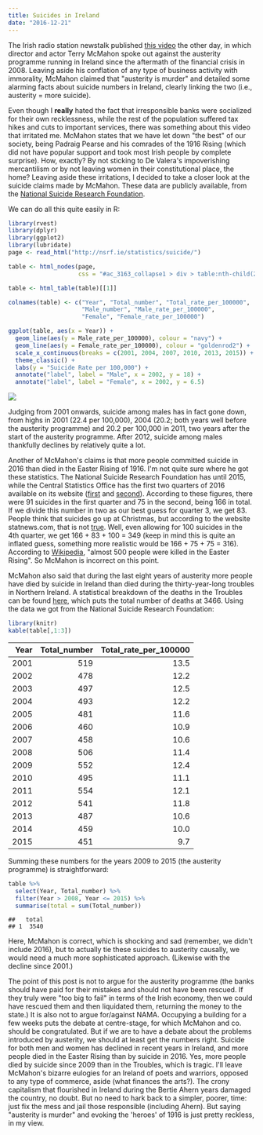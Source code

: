 ```yaml
---
title: Suicides in Ireland
date: "2016-12-21"
---
```


The Irish radio station newstalk published [this video](https://www.facebook.com/newstalkfm/videos/10155656582617907/) the other day, in which director and actor Terry McMahon spoke out against the austerity programme running in Ireland since the aftermath of the financial crisis in 2008. Leaving aside his conflation of any type of business activity with immorality, McMahon claimed that "austerity is murder" and detailed some alarming facts about suicide numbers in Ireland, clearly linking the two (i.e., austerity = more suicide).

Even though I **really** hated the fact that irresponsible banks were socialized for their own recklessness, while the rest of the population suffered tax hikes and cuts to important services, there was something about this video that irritated me. McMahon states that we have let down "the best" of our society, being Padraig Pearse and his comrades of the 1916 Rising (which did not have popular support and took most Irish people by complete surprise). How, exactly? By not sticking to De Valera's impoverishing mercantilism or by not leaving women in their constitutional place, the home? Leaving aside these irritations, I decided to take a closer look at the suicide claims made by McMahon. These data are publicly available, from the [National Suicide Research Foundation](https://nsrf.ie/statistics/suicide/).

We can do all this quite easily in R:

```r
library(rvest)
library(dplyr)
library(ggplot2)
library(lubridate)
page <- read_html("http://nsrf.ie/statistics/suicide/")

table <- html_nodes(page,
                    css = "#ac_3163_collapse1 > div > table:nth-child(2)")

table <- html_table(table)[[1]]

colnames(table) <- c("Year", "Total_number", "Total_rate_per_100000",
                     "Male_number", "Male_rate_per_100000",
                     "Female", "Female_rate_per_100000")

ggplot(table, aes(x = Year)) +
  geom_line(aes(y = Male_rate_per_100000), colour = "navy") +
  geom_line(aes(y = Female_rate_per_100000), colour = "goldenrod2") +
  scale_x_continuous(breaks = c(2001, 2004, 2007, 2010, 2013, 2015)) +
  theme_classic() +
  labs(y = "Suicide Rate per 100,000") +
  annotate("label", label = "Male", x = 2002, y = 18) +
  annotate("label", label = "Female", x = 2002, y = 6.5)
```

![](images/suicides.png)<!-- -->

Judging from 2001 onwards, suicide among males has in fact gone down, from highs in 2001 (22.4 per 100,000), 2004 (20.2; both years well before the austerity programme) and 20.2 per 100,000 in 2011, two years after the start of the austerity programme. After 2012, suicide among males thankfully declines by relatively quite a lot.

Another of McMahon's claims is that more people committed suicide in 2016 than died in the Easter Rising of 1916. I'm not quite sure where he got these statistics. The National Suicide Research Foundation has until 2015, while the Central Statistics Office has the first two quarters of 2016 available on its website ([first](http://www.cso.ie/en/releasesandpublications/ep/p-vs/vitalstatisticsfirstquarter2016/) and [second](http://www.cso.ie/en/releasesandpublications/ep/p-vs/vitalstatisticssecondquarter2016/)). According to these figures, there were 91 suicides in the first quarter and 75 in the second, being 166 in total. If we divide this number in two as our best guess for quarter 3, we get 83. People think that suicides go up at Christmas, but according to the website statnews.com, that is not [true](https://www.statnews.com/2015/12/30/suicides-rise-after-christmas/). Well, even allowing for 100 suicides in the 4th quarter, we get 166 + 83 + 100 = 349 (keep in mind this is quite an inflated guess, something more realistic would be 166 + 75 + 75 = 316). According to [Wikipedia](https://en.wikipedia.org/wiki/Easter_Rising), "almost 500 people were killed in the Easter Rising". So McMahon is incorrect on this point.

McMahon also said that during the last eight years of austerity more people have died by suicide in Ireland than died during the thirty-year-long troubles in Northern Ireland. A statistical breakdown of the deaths in the Troubles can be found [here](http://www.wesleyjohnston.com/users/ireland/past/troubles/troubles_stats.html), which puts the total number of deaths at 3466. Using the data we got from the National Suicide Research Foundation:

```r
library(knitr)
kable(table[,1:3])
```

| Year | Total_number | Total_rate_per_100000 |
| ---: | -----------: | --------------------: |
| 2001 |          519 |                  13.5 |
| 2002 |          478 |                  12.2 |
| 2003 |          497 |                  12.5 |
| 2004 |          493 |                  12.2 |
| 2005 |          481 |                  11.6 |
| 2006 |          460 |                  10.9 |
| 2007 |          458 |                  10.6 |
| 2008 |          506 |                  11.4 |
| 2009 |          552 |                  12.4 |
| 2010 |          495 |                  11.1 |
| 2011 |          554 |                  12.1 |
| 2012 |          541 |                  11.8 |
| 2013 |          487 |                  10.6 |
| 2014 |          459 |                  10.0 |
| 2015 |          451 |                   9.7 |

Summing these numbers for the years 2009 to 2015 (the austerity programme) is straightforward:

```r
table %>%
  select(Year, Total_number) %>%
  filter(Year > 2008, Year <= 2015) %>%
  summarise(total = sum(Total_number))
```

```
##   total
## 1  3540
```

Here, McMahon is correct, which is shocking and sad (remember, we didn't include 2016), but to actually tie these suicides to austerity causally, we would need a much more sophisticated approach. (Likewise with the decline since 2001.)

The point of this post is not to argue for the austerity programme (the banks should have paid for their mistakes and should not have been rescued. If they truly were "too big to fail" in terms of the Irish economy, then we could have rescued them and then liquidated them, returning the money to the state.) It is also not to argue for/against NAMA. Occupying a building for a few weeks puts the debate at centre-stage, for which McMahon and co. should be congratulated. But if we are to have a debate about the problems introduced by austerity, we should at least get the numbers right. Suicide for both men and women has declined in recent years in Ireland, and more people died in the Easter Rising than by suicide in 2016. Yes, more people died by suicide since 2009 than in the Troubles, which is tragic. I'll leave McMahon's bizarre eulogies for an Ireland of poets and warriors, opposed to any type of commerce, aside (what finances the arts?). The crony capitalism that flourished in Ireland during the Bertie Ahern years damaged the country, no doubt. But no need to hark back to a simpler, poorer, time: just fix the mess and jail those responsible (including Ahern). But saying "austerity is murder" and evoking the 'heroes' of 1916 is just pretty reckless, in my view.
